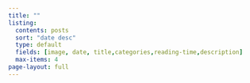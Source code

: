 ```yaml
---
title: ""
listing:
  contents: posts
  sort: "date desc"
  type: default
  fields: [image, date, title,categories,reading-time,description]
  max-items: 4
page-layout: full
---
```

